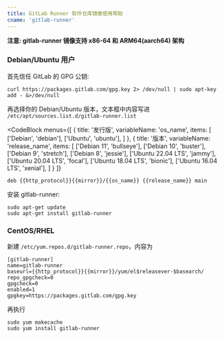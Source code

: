 ```yaml
---
title: GitLab Runner 软件仓库镜像使用帮助
cname: 'gitlab-runner'
---
```


**注意: gitlab-runner 镜像支持 x86-64 和 ARM64(aarch64) 架构**

### Debian/Ubuntu 用户

首先信任 GitLab 的 GPG 公钥:

```
curl https://packages.gitlab.com/gpg.key 2> /dev/null | sudo apt-key add - &>/dev/null
```

再选择你的 Debian/Ubuntu 版本，文本框中内容写进 `/etc/apt/sources.list.d/gitlab-runner.list`

<CodeBlock
  menus={[
    {
      title: '发行版',
      variableName: 'os_name',
      items: [
        ['Debian', 'debian'],
        ['Ubuntu', 'ubuntu'],
      ]
    },
    {
      title: '版本',
      variableName: 'release_name',
      items: [
        ['Debian 11', 'bullseye'],
        ['Debian 10', 'buster'],
        ['Debian 9', 'stretch'],
        ['Debian 8', 'jessie'],
        ['Ubuntu 22.04 LTS', 'jammy'],
        ['Ubuntu 20.04 LTS', 'focal'],
        ['Ubuntu 18.04 LTS', 'bionic'],
        ['Ubuntu 16.04 LTS', 'xenial'],
      ]
    }
  ]}
>

```properties
deb {{http_protocol}}{{mirror}}/{{os_name}} {{release_name}} main
```

</CodeBlock>


安装 gitlab-runner:

```
sudo apt-get update
sudo apt-get install gitlab-runner
```

### CentOS/RHEL

新建 `/etc/yum.repos.d/gitlab-runner.repo`，内容为


<CodeBlock>

```
[gitlab-runner]
name=gitlab-runner
baseurl={{http_protocol}}{{mirror}}/yum/el$releasever-$basearch/
repo_gpgcheck=0
gpgcheck=0
enabled=1
gpgkey=https://packages.gitlab.com/gpg.key
```

</CodeBlock>

再执行

```
sudo yum makecache
sudo yum install gitlab-runner
```
